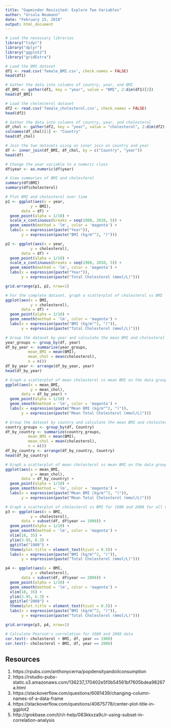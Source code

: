 ```yaml
---
title: "Gapminder Revisited: Explore Two Variables"
author: "Ursula Neumann"
date: "February 15, 2018"
output: html_document
---
```


```r
# Load the necessary libraries
library("tidyr")
library("dplyr")
library("ggplot2")
library("gridExtra")

# Load the BMI dataset 
df1 <- read.csv('female_BMI.csv', check.names = FALSE)
head(df1)

# Gather the data into columns of country, year, and BMI
df_BMI <- gather(df1, key = "year", value = "BMI", 2:dim(df1)[2])
head(df_BMI)

# Load the cholesterol dataset
df2 <- read.csv('female_cholesterol.csv', check.names = FALSE)
head(df2)

# Gather the data into columns of country, year, and cholesterol
df_chol <- gather(df2, key = "year", value = "cholesterol", 2:dim(df2)[2])
colnames(df_chol)[1] <- "Country"
head(df_chol)

# Join the two datasets using an inner join on country and year
df <- inner_join(df_BMI, df_chol, by = c("Country", "year"))
head(df)

# Change the year variable to a numeric class
df$year <- as.numeric(df$year)
```

```r
# View summaries of BMI and cholesterol
summary(df$BMI)
summary(df$cholesterol)
```

```r
# Plot BMI and cholesterol over time
p1 <- ggplot(aes(x = year, 
           y = BMI), 
       data = df) + 
  geom_point(alpha = 1/10) +
  scale_x_continuous(breaks = seq(1980, 2010, 5)) +
  geom_smooth(method = 'lm', color = 'magenta') +
  labs(x = expression(paste("Year")),
       y = expression(paste("BMI (kg/m"^2, ")")))

p2 <- ggplot(aes(x = year, 
           y = cholesterol), 
       data = df) + 
  geom_point(alpha = 1/10) +
  scale_x_continuous(breaks = seq(1980, 2010, 5)) +
  geom_smooth(method = 'lm', color = 'magenta') +
  labs(x = expression(paste("Year")),
       y = expression(paste("Total Cholesterol (mmol/L)")))

grid.arrange(p1, p2, nrow=1)
```


```r
# For the complete dataset, graph a scatterplot of cholesterol vs BMI
ggplot(aes(x = BMI, 
           y = cholesterol), 
       data = df) + 
  geom_point(alpha = 1/10) +
  geom_smooth(method = 'lm', color = 'magenta') +
  labs(x = expression(paste("BMI (kg/m"^2, ")")),
       y = expression(paste("Total Cholesterol (mmol/L)")))
```


```r
# Group the dataset by year and calculate the mean BMI and cholesterol
year_groups <- group_by(df, year)
df_by_year <- summarize(year_groups,
          mean_BMI = mean(BMI),
          mean_chol = mean(cholesterol),
          n = n())
df_by_year <- arrange(df_by_year, year)
head(df_by_year)
```

```r
# Graph a scatterplot of mean cholesterol vs mean BMI on the data grouped by year
ggplot(aes(x = mean_BMI, 
           y = mean_chol), 
       data = df_by_year) + 
  geom_point(alpha = 1/10) +
  geom_smooth(method = 'lm', color = 'magenta') +
  labs(x = expression(paste("Mean BMI (kg/m"^2, ")")),
       y = expression(paste("Mean Total Cholesterol (mmol/L)")))
```

```r
# Group the dataset by country and calculate the mean BMI and cholesterol
country_groups <- group_by(df, Country)
df_by_country <- summarize(country_groups,
          mean_BMI = mean(BMI),
          mean_chol = mean(cholesterol),
          n = n())
df_by_country <- arrange(df_by_country, Country)
head(df_by_country)
```

```r
# Graph a scatterplot of mean cholesterol vs mean BMI on the data grouped by year
ggplot(aes(x = mean_BMI, 
           y = mean_chol), 
       data = df_by_country) + 
  geom_point(alpha = 1/10) +
  geom_smooth(method = 'lm', color = 'magenta') +
  labs(x = expression(paste("Mean BMI (kg/m"^2, ")")),
       y = expression(paste("Mean Total Cholesterol (mmol/L)")))
```


```r
# Graph a scatterplot of cholesterol vs BMI for 1980 and 2008 for all countries 
p3 <- ggplot(aes(x = BMI, 
           y = cholesterol), 
       data = subset(df, df$year == 1980)) + 
  geom_point(alpha = 1/10) +
  geom_smooth(method = 'lm', color = 'magenta') +
  xlim(18, 35) +
  ylim(3.95, 6.3) +
  ggtitle("1980") +
  theme(plot.title = element_text(hjust = 0.5)) +
  labs(x = expression(paste("BMI (kg/m"^2, ")")),
       y = expression(paste("Total Cholesterol (mmol/L)")))

p4 <- ggplot(aes(x = BMI, 
           y = cholesterol), 
       data = subset(df, df$year == 2008)) + 
  geom_point(alpha = 1/10) +
  geom_smooth(method = 'lm', color = 'magenta') +
  xlim(18, 35) +
  ylim(3.95, 6.3) +
  ggtitle("2008") +
  theme(plot.title = element_text(hjust = 0.5)) +
  labs(x = expression(paste("BMI (kg/m"^2, ")")),
       y = expression(paste("Total Cholesterol (mmol/L)")))

grid.arrange(p3, p4, nrow=1)
```

```r
# Calculate Pearson's correlation for 1980 and 2008 data
cor.test(~ cholesterol + BMI, df, year == 1980)
cor.test(~ cholesterol + BMI, df, year == 2008)
```

## Resources

1) https://rpubs.com/anthonycerna/popdensityandoilconsumption
2) https://rstudio-pubs-static.s3.amazonaws.com/136237_170402e5f0b54561bf7605bdea98267a.html
3) https://stackoverflow.com/questions/6081439/changing-column-names-of-a-data-frame
4) https://stackoverflow.com/questions/40675778/center-plot-title-in-ggplot2
5) http://grokbase.com/t/r/r-help/083kkxza9c/r-using-subset-in-correlation-analysis






